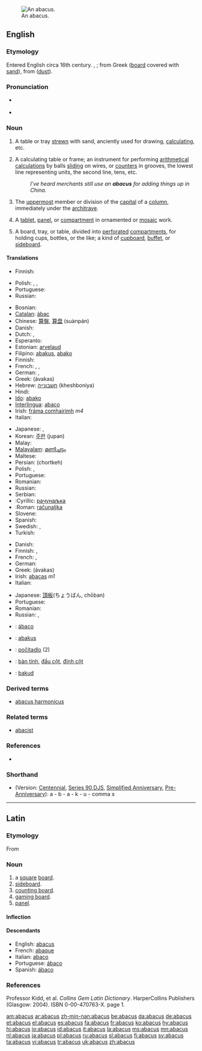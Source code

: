 {{wikisource1911Enc|Abacus}}
[[Image:Boulier1.JPG|thumb|An abacus.]]
==English==

===Etymology===
Entered English circa 16th century. {{L.}} {{term|abacus|lang=la}}, {{term|abax|lang=la}}; from Greek {{term|sc=polytonic|ἄβαξ|tr='a`bax}} ([[board]] covered with [[sand]]), from {{He.}} {{term|sc=Hebr|אבק|tr=āvāq}} ([[dust]]).

===Pronunciation===
* {{a|RP}} {{IPA|/ˈæbəkəs/}}
* {{audio|en-us-abacus.ogg|Audio (US)}}

===Noun===
{{en-noun|pl=abacuses|pl2=abaci}} {{i|considered pedantic}}

# {{obsolete}} A table or tray [[strewn]] with sand, anciently used for drawing, [[calculating]], etc.
# A calculating table or frame; an instrument for performing [[arithmetical]] [[calculations]] by balls [[sliding]] on wires, or [[counters]] in grooves, the lowest line representing units, the second line, tens, etc.
#: ''I've heard merchants still use an '''abacus''' for adding things up in China.''
# {{architecture}} The [[uppermost]] member or division of the [[capital]] of a [[column]], immediately under the [[architrave]].
# {{archaic}} A [[tablet]], [[panel]], or [[compartment]] in ornamented or [[mosaic]] work.
# A board, tray, or table, divided into [[perforated]] [[compartments]], for holding cups, bottles, or the like; a kind of [[cupboard]], [[buffet]], or [[sideboard]].

====Translations====
{{trans-top|obsolete: tray of sand for calculating}}
* Finnish: {{t-|fi|abakus}}
{{trans-mid}}
* Polish: {{t+|pl|abakus|m}}, {{t-|pl|abak|m}}, {{t-|pl|liczydło|n}}
* Portuguese: {{t+|pt|ábaco|m}}
* Russian: {{t-|ru|абак|m|tr=abák|sc=Cyrl}}
{{trans-bottom}}

{{trans-top|calculating frame}}
* Bosnian: {{t-|bs|računaljka|f}}
* [[Catalan]]: [[àbac]]
* Chinese: [[算盤]], [[算盘]] (suànpán)
* Danish: {{t+|da|kugleramme}}
* Dutch: {{t-|nl|telraam|n}}, {{t+|nl|abacus|m}}
* Esperanto: {{t+|eo|abako|xs=Esperanto}}
* Estonian: [[arvelaud]]
* Filipino: [[abakus]], [[abako]]
* Finnish: {{t-|fi|helmitaulu}}
* French: {{t+|fr|abaque|m}}, {{t-|fr|boulier|m}}, {{t-|fr|boulier compteur|m}}
* German: {{t+|de|Abakus|m}}, {{t-|de|Rechenbrett|n}}
* Greek: {{t|el|άβακας|m|sc=Grek}} (ávakas)
* Hebrew: [[חשבונייה]] (kheshboniya) {{f}}
* Hindi: {{t-|hi|गिनतारा|m|sc=Deva|xs=Hindi}}
* [[Ido]]: [[abako]]
* [[Interlingua]]: [[abaco#Interlingua|abaco]]
* Irish: [[fráma comhairimh]] ''m4''
* Italian: {{t+|it|abaco|m}}
{{trans-mid}}
* Japanese: {{t-|ja|算盤|sc=Jpan}}, {{t-|ja|そろばん|tr=soroban|sc=Jpan}}
* Korean: [[주판]] (jupan)
* Malay: {{t+|ms|sempoa|xs=Malay}}
* [[Malayalam]]: [[മണിച്ചട്ടം]]
* Maltese: {{t-|mt|abaku|m|xs=Maltese}}
* Persian: {{FAchar|[[چرتکه]]}} (chortkeh)
* Polish: {{t-|pl|liczydło|n}}, {{t+|pl|abakus|m}}
* Portuguese: {{t+|pt|ábaco|m}}
* Romanian: {{t+|ro|abac|n}}
* Russian: {{t|ru|счёты|mpl|tr=sčóty|sc=Cyrl}}
* Serbian:
* :Cyrillic: [[рачунаљка]] {{f}}
* :Roman: [[računaljka]] {{f}}
* Slovene: {{t+|sl|abak|m}}
* Spanish: {{t+|es|ábaco|m}}
* Swedish: {{t-|sv|kulram|c}}, {{t+|sv|abakus}}
* Turkish: {{t+|tr|abaküs}}
{{trans-bottom}}

{{trans-top|uppermost member of the capital of a column}}
* Danish: {{t-|da|abacus}}
* Finnish: {{t-|fi|katelaatta}}, {{t-|fi|abakus}}
* French: {{t+|fr|abaque|f}}, {{t-|fr|tailloir|m}}
* German: {{t-|de|Kapitelldeckplatte|f}}
* Greek: {{t|el|άβακας|m|sc=Grek}} (ávakas)
* Irish: [[abacas]] ''m1''
* Italian: {{t+|it|abaco|m}}
{{trans-mid}}
* Japanese: [[頂板]](ちょうばん, chōban)
* Portuguese: {{t+|pt|ábaco|m}}
* Romanian: {{t+|ro|abacă|f}}
* Russian: {{t-|ru|абак|m|tr=abák|sc=Cyrl}}, {{t-|ru|абака|f|tr=abáka|sc=Cyrl}}
{{trans-bottom}}

{{trans-top|archaic: tablet/panel/compartment in ornamented mosaic work}}
{{trans-mid}}
{{trans-bottom}}

{{trans-top|board for holding cups, etc}}
{{trans-mid}}
{{trans-bottom}}

{{checktrans-top}}
* {{ttbc|Galician|[[Galician]]}}: [[ábaco]]
* {{ttbc|Indonesian}}: [[abakus]]
* {{ttbc|Slovak}}: [[počítadlo]] {{n}} (2)
* {{ttbc|Vietnamese}}: [[bàn tính]], [[đầu cột]], [[đỉnh cột]]
* {{ttbc|Volapük|[[Volapük]]}}: [[bakud]]
{{trans-bottom}}

===Derived terms===
* [[abacus harmonicus]]

===Related terms===
* [[abacist]]

===References===
* {{R:Webster 1913}}

===Shorthand===
* (Version: [[w:Gregg Shorthand#Centennial Gregg Shorthand|Centennial]], [[w:Gregg _Shorthand#Series 90 Gregg Shorthand|Series 90]],[[w:Gregg Shorthand#Diamond Jubilee Gregg Shorthand|DJS]], [[w:Gregg Shorthand#Simplified Gregg Shorthand|Simplified]],[[w:Gregg Shorthand#Anniversary Gregg Shorthand|Anniversary]], [[w:Gregg Shorthand#Pre-Anniversary Gregg Shorthand|Pre-Anniversary]]): a - b - a - k - u - comma s

----

==Latin==

===Etymology===
From {{AGr.|la}} {{term|sc=polytonic|ἄβαξ|tr=abax||board}}

===Noun===
{{la-noun|abacus|abaci|abacī|m|second}}

# a [[square]] [[board]].
# [[sideboard]].
# [[counting board]].
# [[gaming board]].
# [[panel]].

====Inflection====
{{ladecl2}}
{{la-decl-2nd|abac}}

====Descendants====
* English: [[abacus#English|abacus]]
* French: [[abaque#French|abaque]]
* Italian: [[abaco#Italian|abaco]]
* Portuguese: [[ábaco#Portuguese|ábaco]]
* Spanish: [[ábaco#Spanish|ábaco]]

===References===
Professor Kidd, et al. ''Collins Gem Latin Dictionary''. HarperCollins Publishers (Glasgow: 2004). ISBN 0-00-470763-X. page 1.

[[am:abacus]]
[[ar:abacus]]
[[zh-min-nan:abacus]]
[[be:abacus]]
[[da:abacus]]
[[de:abacus]]
[[et:abacus]]
[[el:abacus]]
[[es:abacus]]
[[fa:abacus]]
[[fr:abacus]]
[[ko:abacus]]
[[hy:abacus]]
[[hi:abacus]]
[[io:abacus]]
[[id:abacus]]
[[it:abacus]]
[[la:abacus]]
[[ms:abacus]]
[[mn:abacus]]
[[nl:abacus]]
[[ja:abacus]]
[[pl:abacus]]
[[ru:abacus]]
[[sl:abacus]]
[[fi:abacus]]
[[sv:abacus]]
[[ta:abacus]]
[[vi:abacus]]
[[tr:abacus]]
[[uk:abacus]]
[[zh:abacus]]